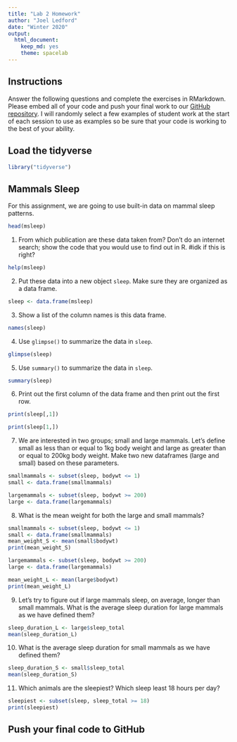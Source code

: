 ```yaml
---
title: "Lab 2 Homework"
author: "Joel Ledford"
date: "Winter 2020"
output:
  html_document: 
    keep_md: yes
    theme: spacelab
---
```


## Instructions
Answer the following questions and complete the exercises in RMarkdown. Please embed all of your code and push your final work to our [GitHub repository](https://github.com/FRS417-DataScienceBiologists). I will randomly select a few examples of student work at the start of each session to use as examples so be sure that your code is working to the best of your ability.

## Load the tidyverse
```r
library("tidyverse")
```

## Mammals Sleep
For this assignment, we are going to use built-in data on mammal sleep patterns.  
```r

head(msleep)
```

1. From which publication are these data taken from? Don't do an internet search; show the code that you would use to find out in R.
#idk if this is right?
```r

help(msleep)
```


2. Put these data into a new object `sleep`. Make sure they are organized as a data frame.  
```r

sleep <- data.frame(msleep)

```


3. Show a list of the column names is this data frame.
```r
names(sleep)
```


4. Use `glimpse()` to summarize the data in `sleep`.
```r
glimpse(sleep)
```


5. Use `summary()` to summarize the data in `sleep`.
```r
summary(sleep)
```



6. Print out the first column of the data frame and then print out the first row.
```r
print(sleep[,1])

```
```r
print(sleep[1,])
```




7. We are interested in two groups; small and large mammals. Let's define small as less than or equal to 1kg body weight and large as greater than or equal to 200kg body weight. Make two new dataframes (large and small) based on these parameters.  

```r
smallmammals <- subset(sleep, bodywt <= 1)
small <- data.frame(smallmammals)

largemammals <- subset(sleep, bodywt >= 200)
large <- data.frame(largemammals)

```



8. What is the mean weight for both the large and small mammals?
```r
smallmammals <- subset(sleep, bodywt <= 1)
small <- data.frame(smallmammals)
mean_weight_S <- mean(small$bodywt)
print(mean_weight_S)
```
```r
largemammals <- subset(sleep, bodywt >= 200)
large <- data.frame(largemammals)

mean_weight_L <- mean(large$bodywt)
print(mean_weight_L)

```


9. Let's try to figure out if large mammals sleep, on average, longer than small mammals. What is the average sleep duration for large mammals as we have defined them?
```r
sleep_duration_L <- large$sleep_total
mean(sleep_duration_L)
```


10. What is the average sleep duration for small mammals as we have defined them?
```r
sleep_duration_S <- small$sleep_total
mean(sleep_duration_S)
```


11. Which animals are the sleepiest? Which sleep least 18 hours per day?


```r
sleepiest <- subset(sleep, sleep_total >= 18)
print(sleepiest)
```




## Push your final code to GitHub